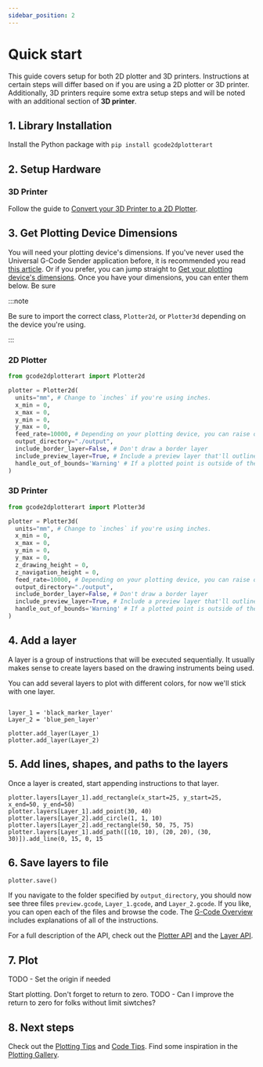 ```yaml
---
sidebar_position: 2
---
```


# Quick start

This guide covers setup for both 2D plotter and 3D printers. Instructions at certain steps will differ based on if you are using a 2D plotter or 3D printer. Additionally, 3D printers require some extra setup steps and will be noted with an additional section of **3D printer**. 

## 1. Library Installation

Install the Python package with `pip install gcode2dplotterart`


## 2. Setup Hardware

### 3D Printer

Follow the guide to [Convert your 3D Printer to a 2D Plotter](./guides/convert-3d-to-2d).

## 3. Get Plotting Device Dimensions

You will need your plotting device's dimensions. If you've never used the Universal G-Code Sender application before, it is recommended you read [this article](./guides/ugs). Or if you prefer, you can jump straight to [Get your plotting device's dimensions](./guides/ugs#get-your-plotting-devicess-dimensions). Once you have your dimensions, you can enter them below. Be sure

:::note

Be sure to import the correct class, `Plotter2d`, or `Plotter3d` depending on the device you're using.

:::

### 2D Plotter

```python
from gcode2dplotterart import Plotter2d

plotter = Plotter2d(
  units="mm", # Change to `inches` if you're using inches.
  x_min = 0,
  x_max = 0,
  y_min = 0,
  y_max = 0,
  feed_rate=10000, # Depending on your plotting device, you can raise or lower this value.
  output_directory="./output", 
  include_border_layer=False, # Don't draw a border layer
  include_preview_layer=True, # Include a preview layer that'll outline your print without drawing anything.
  handle_out_of_bounds='Warning' # If a plotted point is outside of the bounds, give a warning, don't plot the point, and keep going.
)
```

### 3D Printer

```python
from gcode2dplotterart import Plotter3d

plotter = Plotter3d(
  units="mm", # Change to `inches` if you're using inches.
  x_min = 0,
  x_max = 0,
  y_min = 0,
  y_max = 0,
  z_drawing_height = 0,
  z_navigation_height = 0,
  feed_rate=10000, # Depending on your plotting device, you can raise or lower this value.
  output_directory="./output", 
  include_border_layer=False, # Don't draw a border layer
  include_preview_layer=True, # Include a preview layer that'll outline your print without drawing anything.
  handle_out_of_bounds='Warning' # If a plotted point is outside of the bounds, give a warning, don't plot the point, and keep going.
)
```

## 4. Add a layer

A layer is a group of instructions that will be executed sequentially.  It usually makes sense to create layers based on the drawing instruments being used. 

You can add several layers to plot with different colors, for now we'll stick with one layer.
```

layer_1 = 'black_marker_layer'
Layer_2 = 'blue_pen_layer'

plotter.add_layer(Layer_1)
plotter.add_layer(Layer_2)
```

## 5. Add lines, shapes, and paths to the layers

Once a layer is created, start appending instructions to that layer.


```
plotter.layers[Layer_1].add_rectangle(x_start=25, y_start=25, x_end=50, y_end=50)
plotter.layers[Layer_1].add_point(30, 40)
plotter.layers[Layer_2].add_circle(1, 1, 10)
plotter.layers[Layer_2].add_rectangle(50, 50, 75, 75)
plotter.layers[Layer_1].add_path([(10, 10), (20, 20), (30, 30)]).add_line(0, 15, 0, 15
```
 

## 6. Save layers to file

```
plotter.save()
```

If you navigate to the folder specified by `output_directory`, you should now see three files `preview.gcode`, `Layer_1.gcode`, and `Layer_2.gcode`. If you like, you can open each of the files and browse the code. The [G-Code Overview](./guides/gcode) includes explanations of all of the instructions.

For a full description of the API, check out the [Plotter API](./api/plotter) and the [Layer API](./api/layer).

## 7. Plot

TODO - Set the origin if needed

Start plotting. Don't forget to return to zero.
TODO - Can I improve the return to zero for folks without limit siwtches?

## 8. Next steps

Check out the [Plotting Tips](./tips/plotting_tips) and [Code Tips](./tips/code_tips). Find some inspiration in the [Plotting Gallery](./category/gallery).